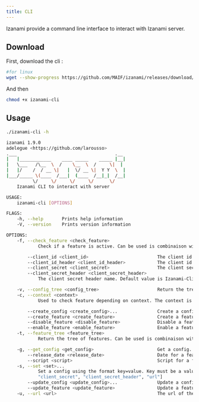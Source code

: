 ```yaml
---
title: CLI 
---
```


Izanami provide a command line interface to interact with Izanami server. 

## Download 

First, download the cli : 

```bash 
#for linux
wget --show-progress https://github.com/MAIF/izanami/releases/download/v1.11.5/izanami-cli-Linux
```

And then 

```bash 
chmod +x izanami-cli
```

## Usage 

```bash
./izanami-cli -h
```

```bash
izanami 1.9.0
adelegue <https://github.com/larousso>
.___                                     .__
|   |____________    ____ _____    _____ |__|
|   \___   /\__  \  /    \__  \  /     \|  |
|   |/    /  / __ \|   |  \/ __ \|  Y Y  \  |
|___/_____ \(____  /___|  (____  /__|_|  /__|
          \/     \/     \/     \/      \/
    Izanami CLI to interact with server

USAGE:
    izanami-cli [OPTIONS]

FLAGS:
    -h, --help       Prints help information
    -V, --version    Prints version information

OPTIONS:
    -f, --check_feature <check_feature>
            Check if a feature is active. Can be used is combinaison with arg context.

        --client_id <client_id>                          The client id to authenticate the client
        --client_id_header <client_id_header>            The client id header name. Default value is Izanami-Client-Id.
        --client_secret <client_secret>                  The client secret to authenticate the client
        --client_secret_header <client_secret_header>
            The client secret header name. Default value is Izanami-Client-Secret.

    -v, --config_tree <config_tree>                      Return the tree of configs. A pattern must be specified.
    -c, --context <context>
            Used to check feature depending on context. The context is json like {"user": "ragnar.lodbrock@gmail.com"}

        --create_config <create_config>...               Create a config. the id and the config must be specified
        --create_feature <create_feature>                Create a feature.
        --disable_feature <disable_feature>              Disable a feature.
        --enable_feature <enable_feature>                Enable a feature.
    -t, --feature_tree <feature_tree>
            Return the tree of features. Can be used is combinaison with arg context.

    -g, --get_config <get_config>                        Get a config. A pattern must be specified.
        --release_date <release_date>                    Date for a feature.
        --script <script>                                Script for a feature.
    -s, --set <set>...
            Set a config using the format key=value. Key must be a value in ["client_id", "client_id_header",
            "client_secret", "client_secret_header", "url"]
        --update_config <update_config>...               Update a config. the id and the config must be specified
        --update_feature <update_feature>                Update a feature.
    -u, --url <url>                                      The url of the server. For example http://izanami.com.
```